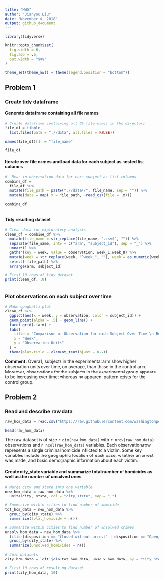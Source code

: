 ```yaml
---
title: "HW5"
author: "Jianyou Liu"
date: "November 6, 2018"
output: github_document
---
```


```r
library(tidyverse)

knitr::opts_chunk$set(
  fig.width = 6,
  fig.asp = .6,
  out.width = "90%"
)

theme_set(theme_bw() + theme(legend.position = "bottom"))


```
## Problem 1
### Create tidy dataframe

#### Generate dataframe containing all file names

```r
# Create dataframe containing all 20 file names in the directory
file_df = tibble(
  list.files(path = ".//data", all.files = FALSE)) 
  
names(file_df)[1] = "file_name"

file_df
```

#### Iterate over file names and load data for each subject as nested list columns

```r
#  Read in observation data for each subject as list columns
combine_df = 
  file_df %>%
  mutate(file_path = paste(".//data//", file_name, sep = "")) %>% 
  mutate(data = map(.x = file_path, ~read_csv(file = .x)))

combine_df
  
```
#### Tidy resulting dataset

```r
# Clean data for exploratory analysis
clean_df = combine_df %>% 
  mutate(file_name = str_replace(file_name, ".csv$", "")) %>% 
  separate(file_name, into = c("arm", "subject_id"), sep = "_") %>% 
  unnest() %>% 
  gather(key = week, value = observation, week_1:week_8) %>% 
  mutate(week = str_replace(week, "^week_", ""), week = as.numeric(week)) %>% 
  select(-file_path) %>% 
  arrange(arm, subject_id)

# First 10 rows of tidy dataset
print(clean_df, 10)
  
```
### Plot observations on each subject over time
```r
# Make spaghetti plot
clean_df %>% 
  ggplot(aes(x = week, y = observation, color = subject_id)) +
  geom_point(alpha = .5) + geom_line() +
  facet_grid(.~arm) +
  labs(
    title = "Comparison of Observation for each Subject Over Time \n Between Control and Experimental Group",
    x = "Week",
    y = "Observation Units"
  ) +
  theme(plot.title = element_text(hjust = 0.5))
```

**Comment:** Overall, subjects in the experimental arm show higher observation units over time, on average, than those in the control arm. Moreover, observations for the subjects in the experimental group appears to be increasing over time; whereas no apparent pattern exists for the control group.

## Problem 2
### Read and describe raw data

```r
raw_hom_data = read.csv("https://raw.githubusercontent.com/washingtonpost/data-homicides/master/homicide-data.csv")

head(raw_hom_data)
```
The raw dataset is of size `r dim(raw_hom_data)` with `r nrow(raw_hom_data)` observations and `r ncol(raw_hom_data)` variables. Each observation/row represents a single criminal homicide inflicted to a victim. Some key variables include the geographic location of each case, whether an arrest was made, and basic demographic information about each victim.

#### Create city_state variable and summarize total number of homicides as well as the number of unsolved ones.

```r
# Merge city and state into one variable
new_hom_data = raw_hom_data %>% 
  unite(city, state, col = "city_state", sep = ",")

# Summarize within cities to find number of homicide 
tot_hom_data = new_hom_data %>% 
  group_by(city_state) %>% 
  summarize(total_homicide = n())

# Summarize within cities to find number of unsolved crimes
unsolv_hom_data = new_hom_data %>% 
  filter(disposition == "Closed without arrest" | disposition == "Open/No arrest") %>% 
  group_by(city_state) %>% 
  summarize(unsolved_homicides = n())
  
# Join datasets
city_hom_data = left_join(tot_hom_data, unsolv_hom_data, by = "city_state")

# First 10 rows of resulting dataset
print(city_hom_data, 10)

```



